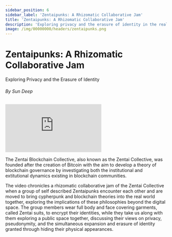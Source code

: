 ```yaml
---
sidebar_position: 6
sidebar_label: 'Zentaipunks: A Rhizomatic Collaborative Jam'
title: 'Zentaipunks: A Rhizomatic Collaborative Jam'
description: 'Exploring privacy and the erasure of identity in the real world'
image: /img/00000000/headers/zentaipunks.png
---
```


# Zentaipunks: A Rhizomatic Collaborative Jam
<span class="doc-subtitle">Exploring Privacy and the Erasure of Identity</span>

###### By Sun Deep

<ImgUp className="img-up" />
<iframe class="video-embed" src="https://player.vimeo.com/video/699036553?h=3c3121c1a1&amp;badge=0&amp;autopause=0&amp;player_id=0&amp;app_id=58479" title="Vimeo video player" frameborder="0" allow="autoplay; fullscreen; picture-in-picture" allowfullscreen></iframe>
<ImgDown className="img-down" />

The Zentai Blockchain Collective, also known as the Zentai Collective, was founded after the creation of Bitcoin with the aim to develop a theory of blockchain governance by investigating both the institutional and extitutional dynamics existing in blockchain communities. 

The video chronicles a rhizomatic collaborative jam of the Zentai Collective when a group of self described Zentaipunks encounter each other and are moved to bring cypherpunk and blockchain theories into the real world together, exploring the implications of these philosophies beyond the digital space. The group members wear full body and face covering garments, called Zentai suits, to encrypt their identities, while they take us along with them exploring a public space together, discussing their views on privacy, pseudonymity, and the simultaneous expansion and erasure of identity granted through hiding their physical appearances.